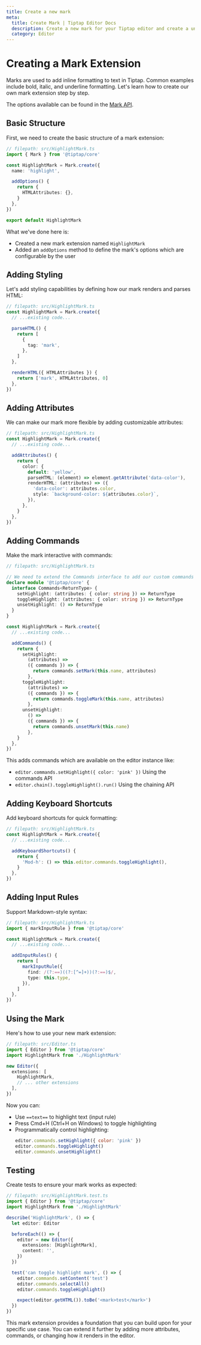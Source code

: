 ```yaml
---
title: Create a new mark
meta:
  title: Create Mark | Tiptap Editor Docs
  description: Create a new mark for your Tiptap editor and create a unique editor experience from scratch. Learn more in the docs!
  category: Editor
---
```


# Creating a Mark Extension

Marks are used to add inline formatting to text in Tiptap. Common examples include bold, italic, and underline formatting. Let's learn how to create our own mark extension step by step.

The options available can be found in the [Mark API](/editor/extensions/custom-extensions/mark).

## Basic Structure

First, we need to create the basic structure of a mark extension:

```typescript
// filepath: src/HighlightMark.ts
import { Mark } from '@tiptap/core'

const HighlightMark = Mark.create({
  name: 'highlight',

  addOptions() {
    return {
      HTMLAttributes: {},
    }
  },
})

export default HighlightMark
```

What we've done here is:

- Created a new mark extension named `HighlightMark`
- Added an `addOptions` method to define the mark's options which are configurable by the user

## Adding Styling

Let's add styling capabilities by defining how our mark renders and parses HTML:

```typescript
// filepath: src/HighlightMark.ts
const HighlightMark = Mark.create({
  // ...existing code...

  parseHTML() {
    return [
      {
        tag: 'mark',
      },
    ]
  },

  renderHTML({ HTMLAttributes }) {
    return ['mark', HTMLAttributes, 0]
  },
})
```

## Adding Attributes

We can make our mark more flexible by adding customizable attributes:

```typescript
// filepath: src/HighlightMark.ts
const HighlightMark = Mark.create({
  // ...existing code...

  addAttributes() {
    return {
      color: {
        default: 'yellow',
        parseHTML: (element) => element.getAttribute('data-color'),
        renderHTML: (attributes) => ({
          'data-color': attributes.color,
          style: `background-color: ${attributes.color}`,
        }),
      },
    }
  },
})
```

## Adding Commands

Make the mark interactive with commands:

```typescript
// filepath: src/HighlightMark.ts

// We need to extend the Commands interface to add our custom commands to the editor
declare module '@tiptap/core' {
  interface Commands<ReturnType> {
    setHighlight: (attributes: { color: string }) => ReturnType
    toggleHighlight: (attributes: { color: string }) => ReturnType
    unsetHighlight: () => ReturnType
  }
}

const HighlightMark = Mark.create({
  // ...existing code...

  addCommands() {
    return {
      setHighlight:
        (attributes) =>
        ({ commands }) => {
          return commands.setMark(this.name, attributes)
        },
      toggleHighlight:
        (attributes) =>
        ({ commands }) => {
          return commands.toggleMark(this.name, attributes)
        },
      unsetHighlight:
        () =>
        ({ commands }) => {
          return commands.unsetMark(this.name)
        },
    }
  },
})
```

This adds commands which are available on the editor instance like:

- `editor.commands.setHighlight({ color: 'pink' })` Using the commands API
- `editor.chain().toggleHighlight().run()` Using the chaining API

## Adding Keyboard Shortcuts

Add keyboard shortcuts for quick formatting:

```typescript
// filepath: src/HighlightMark.ts
const HighlightMark = Mark.create({
  // ...existing code...

  addKeyboardShortcuts() {
    return {
      'Mod-h': () => this.editor.commands.toggleHighlight(),
    }
  },
})
```

## Adding Input Rules

Support Markdown-style syntax:

```typescript
// filepath: src/HighlightMark.ts
import { markInputRule } from '@tiptap/core'

const HighlightMark = Mark.create({
  // ...existing code...

  addInputRules() {
    return [
      markInputRule({
        find: /(?:==)((?:[^=]+))(?:==)$/,
        type: this.type,
      }),
    ]
  },
})
```

## Using the Mark

Here's how to use your new mark extension:

```typescript
// filepath: src/Editor.ts
import { Editor } from '@tiptap/core'
import HighlightMark from './HighlightMark'

new Editor({
  extensions: [
    HighlightMark,
    // ... other extensions
  ],
})
```

Now you can:

- Use `==text==` to highlight text (input rule)
- Press Cmd+H (Ctrl+H on Windows) to toggle highlighting
- Programmatically control highlighting:
  ```js
  editor.commands.setHighlight({ color: 'pink' })
  editor.commands.toggleHighlight()
  editor.commands.unsetHighlight()
  ```

## Testing

Create tests to ensure your mark works as expected:

```typescript
// filepath: src/HighlightMark.test.ts
import { Editor } from '@tiptap/core'
import HighlightMark from './HighlightMark'

describe('HighlightMark', () => {
  let editor: Editor

  beforeEach(() => {
    editor = new Editor({
      extensions: [HighlightMark],
      content: '',
    })
  })

  test('can toggle highlight mark', () => {
    editor.commands.setContent('test')
    editor.commands.selectAll()
    editor.commands.toggleHighlight()

    expect(editor.getHTML()).toBe('<mark>test</mark>')
  })
})
```

This mark extension provides a foundation that you can build upon for your specific use case. You can extend it further by adding more attributes, commands, or changing how it renders in the editor.
